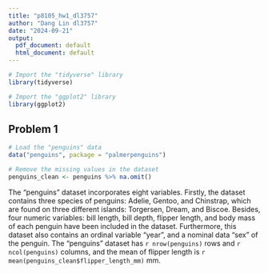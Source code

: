 ```yaml
---
title: "p8105_hw1_dl3757"
author: "Dang Lin dl3757"
date: "2024-09-21"
output:
  pdf_document: default
  html_document: default
---
```


```r
# Import the "tidyverse" library
library(tidyverse)

# Import the "ggplot2" library
library(ggplot2)
```

## Problem 1
```r
# Load the "penguins" data
data("penguins", package = "palmerpenguins")

# Remove the missing values in the dataset
penguins_clean <- penguins %>% na.omit()
```

The "penguins" dataset incorporates eight variables. Firstly, the dataset contains three species of penguins: Adelie, Gentoo, and Chinstrap, which are found on three different islands: Torgersen, Dream, and Biscoe. Besides, four numeric variables: bill length, bill depth, flipper length, and body mass of each penguin have been included in the dataset. Furthermore, this dataset also contains an ordinal variable "year", and a nominal data "sex" of the penguin. The "penguins" dataset has `r nrow(penguins)` rows and `r ncol(penguins)` columns, and the mean of flipper length is `r mean(penguins_clean$flipper_length_mm)` mm.
